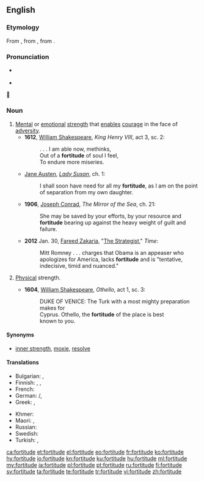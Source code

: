 ==English==

===Etymology===
{{PIE root|en|bʰerǵʰ}}
From {{etyl|fro|en}}, from {{etyl|la|en}} {{m|la|fortitūdō||bravery, strength}}, from {{m|la|fortis||brave, strong}}.

===Pronunciation===
* {{a|RP}} {{IPA|/ˈfɔːtɪtjuːd/|lang=en}}
* {{hyphenation|for|ti|tude|lang=en}}


===Noun===
{{en-noun}}

# [[mental|Mental]] or [[emotional]] [[strength]] that [[enable]]s [[courage]] in the face of [[adversity]].
#* '''1612''', [[w:William Shakespeare|William Shakespeare]], ''King Henry VIII'', act 3, sc. 2:
#*: . . . I am able now, methinks,
#*: Out of a '''fortitude''' of soul I feel,
#*: To endure more miseries.
#* {{circa|1794}} [[w:Jane Austen|Jane Austen]], ''[[w:Lady Susan|Lady Susan]]'', ch. 1:
#*: I shall soon have need for all my '''fortitude''', as I am on the point of separation from my own daughter.
#* '''1906''', [[w:Joseph Conrad|Joseph Conrad]], ''The Mirror of the Sea'', ch. 21:
#*: She may be saved by your efforts, by your resource and '''fortitude''' bearing up against the heavy weight of guilt and failure.
#* '''2012 ''' Jan. 30, [[w:Fareed Zakaria|Fareed Zakaria]], "[http://www.time.com/time/magazine/article/0,9171,2104842,00.html The Strategist]," ''Time'':
#*: Mitt Romney . . . charges that Obama is an appeaser who apologizes for America, lacks '''fortitude''' and is "tentative, indecisive, timid and nuanced."
# {{label|en|archaic}} [[physical|Physical]] strength.
#* '''1604''', [[w:William Shakespeare|William Shakespeare]], ''Othello'', act 1, sc. 3:
#*: DUKE OF VENICE: The Turk with a most mighty preparation makes for
#*: Cyprus. Othello, the '''fortitude''' of the place is best
#*: known to you.

====Synonyms====
* {{sense|mental or emotional strength}} [[inner strength]], [[moxie]], [[resolve]]

====Translations====
{{trans-top|mental or emotional strength}}
* Bulgarian: {{t+|bg|твърдост|f|sc=Cyrl}}, {{t|bg|сила на духа|sc=Cyrl}}
* Finnish: {{t|fi|mielenlujuus}}, {{t+|fi|lujuus}}, {{t|fi|luonteenlujuus}}
* French: {{t+|fr|fortitude|f}}
* German: {{l|de|innere}} {{t+|de|Kraft|f}}/{{t+|de|Stärke|f}}, {{t+|de|Standhaftigkeit|f}}
* Greek: {{t+|el|σθένος|n|sc=Grek}}, {{t+|el|γενναιότητα|f|sc=Grek}}
{{trans-mid}}
* Khmer: {{t|km|ចិត្ដអត់ធ្មត់|tr=jət ɑt tmʊət|sc=Khmr}}
* Maori: {{t|mi|manawaroa}}, {{t|mi|niwha}}
* Russian: {{t|ru|си́ла духа|f}}
* Swedish: {{t+|sv|tapperhet}}
* Turkish: {{t+|tr|metanet}}, {{t+|tr|sebat}}
{{trans-bottom}}

[[ca:fortitude]]
[[et:fortitude]]
[[el:fortitude]]
[[eo:fortitude]]
[[fr:fortitude]]
[[ko:fortitude]]
[[hy:fortitude]]
[[io:fortitude]]
[[kn:fortitude]]
[[ku:fortitude]]
[[hu:fortitude]]
[[ml:fortitude]]
[[my:fortitude]]
[[ja:fortitude]]
[[pl:fortitude]]
[[pt:fortitude]]
[[ru:fortitude]]
[[fi:fortitude]]
[[sv:fortitude]]
[[ta:fortitude]]
[[te:fortitude]]
[[tr:fortitude]]
[[vi:fortitude]]
[[zh:fortitude]]